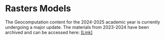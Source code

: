 # Rasters Models

::: {.callout-note}
The Geocomputation content for the 2024-2025 academic year is currently undergoing a major update. The materials from 2023-2024 have been archived and can be accessed here: [\[Link\]](https://jtvandijk.github.io/GEOG0030_20232024)
:::